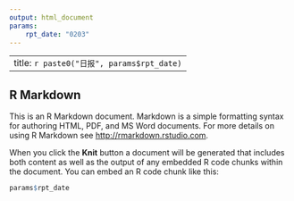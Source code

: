 ```yaml
---
output: html_document
params:
    rpt_date: "0203"
---
```


---
title: `r paste0("日报", params$rpt_date)`
---

## R Markdown

This is an R Markdown document. Markdown is a simple formatting syntax for authoring HTML, PDF, and MS Word documents. For more details on using R Markdown see <http://rmarkdown.rstudio.com>.

When you click the **Knit** button a document will be generated that includes both content as well as the output of any embedded R code chunks within the document. You can embed an R code chunk like this:

```r
params$rpt_date
```
